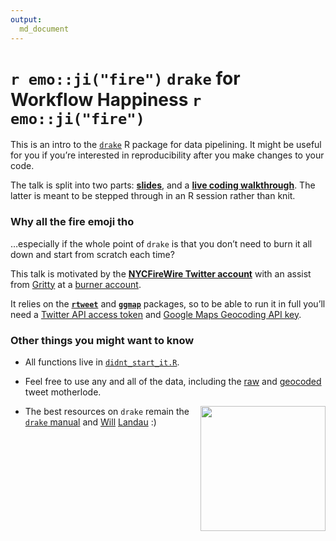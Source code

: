 ```yaml
---
output:
  md_document
---
```


# `r emo::ji("fire")` `drake` for Workflow Happiness `r emo::ji("fire")`

This is an intro to the [`drake`](https://github.com/ropensci/drake) R package for data pipelining. It might be useful for you if you're interested in reproducibility after you make changes to your code.

The talk is split into two parts: [**slides**](https://aedobbyn.github.io/nyc-fires/index.html), and a [**live coding walkthrough**](https://github.com/aedobbyn/nyc-fires/blob/master/live_code.md). The latter is meant to be stepped through in an R session rather than knit. 

### Why all the fire emoji tho

...especially if the whole point of `drake` is that you don't need to burn it all down and start from scratch each time?

This talk is motivated by the [**NYCFireWire Twitter account**](https://twitter.com/NYCFireWire) with an assist from [Gritty](https://youtu.be/FNt0anp7WK8?t=8) at a [burner account](https://twitter.com/didntstartit).

It relies on the [**`rtweet`**](https://github.com/mkearney/rtweet) and [**`ggmap`**](https://github.com/dkahle/ggmap) packages, so to be able to run it in full you'll need a [Twitter API access token](https://rtweet.info/articles/auth.html) and [Google Maps Geocoding API key](https://developers.google.com/maps/documentation/geocoding/intro#Geocoding).

### Other things you might want to know

* All functions live in [`didnt_start_it.R`](https://github.com/aedobbyn/nyc-fires/blob/master/R/didnt_start_it.R).

* Feel free to use any and all of the data, including the [raw](https://github.com/aedobbyn/nyc-fires/blob/master/data/raw/lots_o_fires.csv) and [geocoded](https://github.com/aedobbyn/nyc-fires/blob/master/data/derived/dat.csv) tweet motherlode.

<!-- <p align="right"> -->
  <img src="./img/happy_drake.jpg" height="200" align="right">
<!-- </p> -->


* The best resources on `drake` remain the [`drake` manual](https://ropenscilabs.github.io/drake-manual/) and [Will](https://twitter.com/wmlandau) [Landau](https://github.com/wlandau) :)

